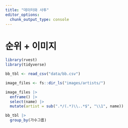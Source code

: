 ```yaml
---
title: "데이터와 사투"
editor_options: 
  chunk_output_type: console
---
```


# 순위 + 이미지

```r
library(rvest)
library(tidyverse)

bb_tbl <- read_csv("data/bb.csv")

image_files <- fs::dir_ls("images/artists/")

image_files |> 
  enframe() |> 
  select(name) |> 
  mutate(artist = sub(".*/(.*)\\..*$", "\\1", name))

bb_tbl |> 
  group_by(가수그룹)
  


```






